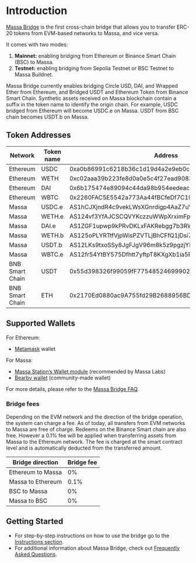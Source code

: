 # Introduction

[Massa Bridge](https://bridge.massa.net/) is the first cross-chain bridge that allows you to transfer ERC-20 tokens from EVM-based networks to Massa, and vice versa.

It comes with two modes:

1. **Mainnet:** enabling bridging from Ethereum or Binance Smart Chain (BSC) to Massa.
2. **Testnet:** enabling bridging from Sepolia Testnet or BSC Testnet to Massa Buildnet.

Massa Bridge currently enables bridging Circle USD, DAI, and Wrapped Ether from Ethereum, and Bridged USDT and Ethereum Token from Binance Smart Chain.
Synthetic assets received on Massa blockchain contain a suffix in the token name to identify the origin chain. For example, USDC bridged from Ethereum will become USDC.e on Massa. USDT from BSC chain becomes USDT.b on Massa.

## Token Addresses

| Network         | Token name | Address                                               |
| --------------- | ---------- | ----------------------------------------------------- |
| Ethereum        | USDC       | 0xa0b86991c6218b36c1d19d4a2e9eb0ce3606eb48            |
| Ethereum        | WETH       | 0xc02aaa39b223fe8d0a0e5c4f27ead9083c756cc2            |
| Ethereum        | DAI        | 0x6b175474e89094c44da98b954eedeac495271d0f            |
| Ethereum        | WBTC       | 0x2260FAC5E5542a773Aa44fBCfeDf7C193bc2C599            |
| Massa           | USDC.e     | AS1hCJXjndR4c9vekLWsXGnrdigp4AaZ7uYG3UKFzzKnWVsrNLPJ  |
| Massa           | WETH.e     | AS124vf3YfAJCSCQVYKczzuWWpXrximFpbTmX4rheLs5uNSftiiRY |
| Massa           | DAI.e      | AS1ZGF1upwp9kPRvDKLxFAKRebgg7b3RWDnhgV7VvdZkZsUL7Nuv  |
| Massa           | WETH.b     | AS125oPLYRTtfVjpWisPZVTLjBhCFfQ1jDsi75XNtRm1NZux54eCj |
| Massa           | USDT.b     | AS12LKs9txoSSy8JgFJgV96m8k5z9pgzjYMYSshwN67mFVuj3bdUV |
| Massa           | WBTC.e     | AS12fr54YtBY575Dfhtt7yftpT8KXgXb1ia5Pn1LofoLFLf9WcjGL |
| BNB Smart Chain | USDT       | 0x55d398326f99059fF775485246999027B3197955            |
| BNB Smart Chain | ETH        | 0x2170Ed0880ac9A755fd29B2688956BD959F933F8            |

## Supported Wallets

For Ethereum:

- [Metamask](https://metamask.io/) wallet

For Massa:

- [Massa Station’s Wallet module](https://station.massa.net/) (recommended by Massa Labs)
- [Bearby wallet](https://bearby.io/) (community-made wallet)

For more details, please refer to the [Massa Bridge FAQ](https://bridge.massa.net/faq).

### Bridge fees

Depending on the EVM network and the direction of the bridge operation, the system can charge a fee. As of today, all transfers from EVM networks to Massa are free of charge. Redeems on the Binance Smart chain are also free. However a 0.1% fee will be applied when transferring assets from Massa to the Ethereum network. The fee is charged at the smart contract level and is automatically deducted from the transferred amount.

| Bridge direction  | Bridge fee |
| ----------------- | ---------- |
| Ethereum to Massa | 0%         |
| Massa to Ethereum | 0.1%       |
| BSC to Massa      | 0%         |
| Massa to BSC      | 0%         |

## Getting Started

- For step-by-step instructions on how to use the bridge go to the [Instructions section](./instructions.mdx).
- For additional information about Massa Bridge, check out [Frequently Asked Questions](https://bridge.massa.net/faq/).
